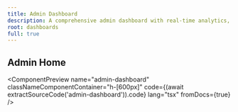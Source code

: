 ```yaml
---
title: Admin Dashboard
description: A comprehensive admin dashboard with real-time analytics, user management, and system monitoring. Features custom components with minimal shadcn usage.
root: dashboards
full: true
---
```



## Admin Home

<ComponentPreview name="admin-dashboard"
  classNameComponentContainer="h-[600px]"
  code={(await extractSourceCode('admin-dashboard')).code}
  lang="tsx"
  fromDocs={true}
/>
